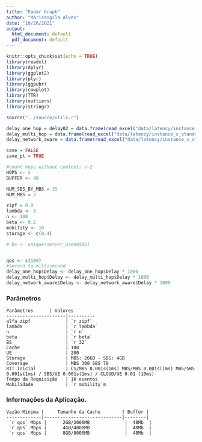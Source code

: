 ```yaml
---
title: "Radar Graph"
author: "Marisangila Alves"
date: "10/26/2021"
output:
  html_document: default
  pdf_document: default
---
```


```r
knitr::opts_chunk$set(echo = TRUE)
library(readxl)
library(dplyr)
library(ggplot2)
library(plyr)
library(ggpubr)
library(cowplot)
library(TTR)
library(outliers)
library(stringr)

source("../source/utils.r")
```

```r


delay_one_hop = delay02 = data.frame(read_excel("data/latency/instance_x_standard_storage04_one_hop.xlsx", sheet='Delay', col_names=TRUE))
delay_multi_hop = data.frame(read_excel("data/latency/instance_x_standard_storage04_network_aware.xlsx", sheet='Delay', col_names=TRUE))
delay_network_aware = data.frame(read_excel("data/latency/instance_x_standard_storage04_network_aware.xlsx", sheet='Delay', col_names=TRUE))
```

```r
save = FALSE
save_pt = TRUE

#count hops without content: n-2 
HOPS <- 2
BUFFER <- 48 

NUM_SBS_BY_MBS = 15
NUM_MBS = 2

zipf = 0.8
lambda <- 5
n <- 100
beta <- 0.2
mobility <- 10
storage <- c(0.4)

# bs <- unique(server_use04$BS)


qos <- c(100)
#second to millisecond
delay_one_hop$Delay <- delay_one_hop$Delay * 1000
delay_multi_hop$Delay <- delay_multi_hop$Delay * 1000
delay_network_aware$Delay <- delay_network_aware$Delay * 1000
```

### Parâmetros

    Parâmetros      | Valores
    ----------------------|----------
    alfa zipf             | `r zipf` 
    lambda                | `r lambda`
    n                     | `r n`
    beta                  | `r beta`
    BS                    | `r 32`
    Cache                 | 100
    UE                    | 200
    Storage               | MBS: 20GB - SBS: 4GB
    Coverage              | MBS 300 SBS 70
    RTT inicial           | CS/MBS 0.001s(1ms) MBS/MBS 0.001s(1ms) MBS/SBS 0.001s(1ms) / SBS/UE 0.001s(1ms) / CLOUD/UE 0.01 (10ms)
    Tempo da Requisição   | 10 eventos
    Mobilidade            | `r mobility`m


### Informações da Aplicação.

    Vazão Mínima |     Tamanho da Cache        | Buffer |
    -------------|-----------------------------|--------|
     `r qos` Mbps |      2GB/2000MB             |  48Mb  |
     `r qos` Mbps |      4GB/4000MB             |  48Mb  |
     `r qos` Mbps |      8GB/8000MB             |  48Mb  |


```r

```

